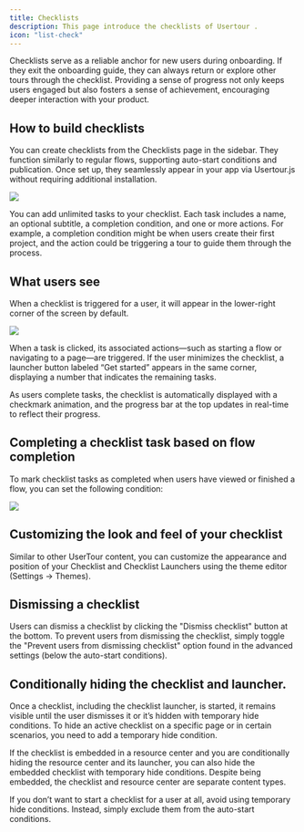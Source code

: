 ```yaml
---
title: Checklists
description: This page introduce the checklists of Usertour .
icon: "list-check"
---
```


Checklists serve as a reliable anchor for new users during onboarding. If they exit the onboarding guide, they can always return or explore other tours through the checklist. Providing a sense of progress not only keeps users engaged but also fosters a sense of achievement, encouraging deeper interaction with your product.

## How to build checklists

You can create checklists from the Checklists page in the sidebar. They function similarly to regular flows, supporting auto-start conditions and publication. Once set up, they seamlessly appear in your app via Usertour.js without requiring additional installation.

![](/images/checklist-04.png)

You can add unlimited tasks to your checklist. Each task includes a name, an optional subtitle, a completion condition, and one or more actions. For example, a completion condition might be when users create their first project, and the action could be triggering a tour to guide them through the process.

## What users see

When a checklist is triggered for a user, it will appear in the lower-right corner of the screen by default.

![](/images/checklist-02.png)

When a task is clicked, its associated actions—such as starting a flow or navigating to a page—are triggered. If the user minimizes the checklist, a launcher button labeled “Get started” appears in the same corner, displaying a number that indicates the remaining tasks.

As users complete tasks, the checklist is automatically displayed with a checkmark animation, and the progress bar at the top updates in real-time to reflect their progress.

## Completing a checklist task based on flow completion

To mark checklist tasks as completed when users have viewed or finished a flow, you can set the following condition:

![](/images/checklist-03.png)

## Customizing the look and feel of your checklist

Similar to other UserTour content, you can customize the appearance and position of your Checklist and Checklist Launchers using the theme editor (Settings -> Themes).

## Dismissing a checklist

Users can dismiss a checklist by clicking the "Dismiss checklist" button at the bottom. To prevent users from dismissing the checklist, simply toggle the "Prevent users from dismissing checklist" option found in the advanced settings (below the auto-start conditions).

## Conditionally hiding the checklist and launcher.

Once a checklist, including the checklist launcher, is started, it remains visible until the user dismisses it or it’s hidden with temporary hide conditions. To hide an active checklist on a specific page or in certain scenarios, you need to add a temporary hide condition.

If the checklist is embedded in a resource center and you are conditionally hiding the resource center and its launcher, you can also hide the embedded checklist with temporary hide conditions. Despite being embedded, the checklist and resource center are separate content types.

If you don’t want to start a checklist for a user at all, avoid using temporary hide conditions. Instead, simply exclude them from the auto-start conditions.